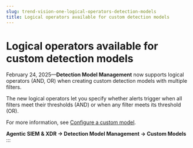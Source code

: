 ```yaml
---
slug: trend-vision-one-logical-operators-detection-models
title: Logical operators available for custom detection models
---
```

# Logical operators available for custom detection models

February 24, 2025—**Detection Model Management** now supports logical operators (AND, OR) when creating custom detection models with multiple filters.

The new logical operators let you specify whether alerts trigger when all filters meet their thresholds (AND) or when any filter meets its threshold (OR).

For more information, see [Configure a custom model](configuring-custom-model.mdx).

**Agentic SIEM & XDR → Detection Model Management → Custom Models**
:::
